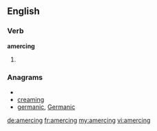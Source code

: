 ==English==

===Verb===
'''amercing'''

# {{present participle of|[[amerce]]}}

===Anagrams===
* {{alphagram|acegimnr}}
* [[creaming#English|creaming]]
* [[germanic#English|germanic]], [[Germanic#English|Germanic]]

[[de:amercing]]
[[fr:amercing]]
[[my:amercing]]
[[vi:amercing]]